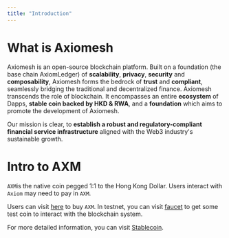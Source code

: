 ```yaml
---
title: "Introduction"
---
```


# What is Axiomesh
Axiomesh is an open-source blockchain platform. Built on a foundation (the base chain AxiomLedger) of **scalability**, **privacy**, **security** and **composability**, Axiomesh forms the bedrock of **trust** and **compliant**, seamlessly bridging the traditional and decentralized finance. Axiomesh transcends the role of blockchain. It encompasses an entire **ecosystem** of Dapps,  **stable coin backed by HKD & RWA**, and a **foundation** which aims to promote the development of Axiomesh. 

Our mission is clear, to **establish a robust and regulatory-compliant financial service infrastructure** aligned with the Web3 industry's sustainable growth. 


# Intro to AXM

`AXM`is the native coin pegged 1:1 to the Hong Kong Dollar. Users interact with `Axiom` may need to pay in `AXM`.

Users can visit [here]() to buy `AXM`. In testnet, you can visit [faucet]() to get some test coin to interact with the blockchain system.

For more detailed information, you can visit [Stablecoin](../../economics/stablecoin.en).


